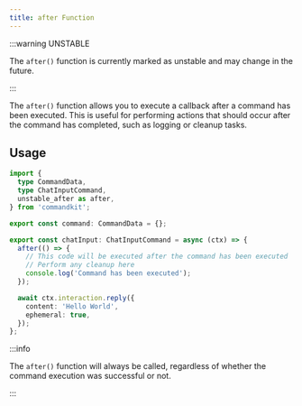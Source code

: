 ```yaml
---
title: after Function
---
```


:::warning UNSTABLE

The `after()` function is currently marked as unstable and may change
in the future.

:::

The `after()` function allows you to execute a callback after a
command has been executed. This is useful for performing actions that
should occur after the command has completed, such as logging or
cleanup tasks.

## Usage

```ts title="src/app/commands/ping.ts"
import {
  type CommandData,
  type ChatInputCommand,
  unstable_after as after,
} from 'commandkit';

export const command: CommandData = {};

export const chatInput: ChatInputCommand = async (ctx) => {
  after(() => {
    // This code will be executed after the command has been executed
    // Perform any cleanup here
    console.log('Command has been executed');
  });

  await ctx.interaction.reply({
    content: 'Hello World',
    ephemeral: true,
  });
};
```

:::info

The `after()` function will always be called, regardless of whether
the command execution was successful or not.

:::
